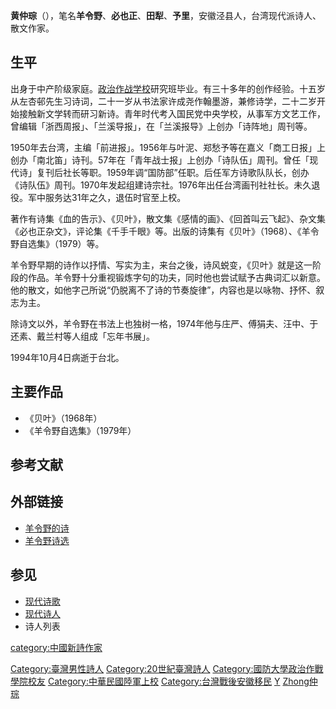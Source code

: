 {{Unreferenced|time=2021-10-06T08:25:39+00:00}}
'''黄仲琮'''（{{bd|1923年||1994年||}}），笔名'''羊令野'''、'''必也正'''、'''田犁'''、'''予里'''，安徽泾县人，台湾现代派诗人、散文作家。

==生平==
出身于中产阶级家庭。[[政治作战学校|政治作战学校]]研究班毕业。有三十多年的创作经验。十五岁从左杏邨先生习诗词，二十一岁从书法家许成尧作翰墨游，兼修诗学，二十二岁开始接触新文学转而研习新诗。青年时代考入国民党中央学校，从事军方文艺工作，曾编辑「浙西周报」、「兰溪导报」，在「兰溪报导》上创办「诗阵地」周刊等。

1950年去台湾，主编「前进报」。1956年与叶泥、郑愁予等在嘉义「商工日报」上创办「南北笛」诗刊。57年在「青年战士报」上创办「诗队伍」周刊。曾任「现代诗」复刊后社长等职。1959年调“国防部”任职。后任军方诗歌队队长，创办《诗队伍》周刊。1970年发起组建诗宗社。1976年出任台湾画刊社社长。未久退役。军中服务达31年之久，退伍时官至上校。

著作有诗集《血的告示》、《贝叶》，散文集《感情的画》、《回首叫云飞起》、杂文集《必也正杂文》，评论集《千手千眼》等。出版的诗集有《贝叶》（1968）、《羊令野自选集》（1979）等。

羊令野早期的诗作以抒情、写实为主，来台之後，诗风蜕变，《贝叶》就是这一阶段的作品。羊令野十分重视锻炼字句的功夫，同时他也尝试赋予古典词汇以新意。他的散文，如他字己所说“仍脱离不了诗的节奏旋律”，内容也是以咏物、抒怀、叙志为主。

除诗文以外，羊令野在书法上也独树一格，1974年他与庄严、傅狷夫、汪中、于还素、戴兰村等人组成「忘年书展」。

1994年10月4日病逝于台北。

==主要作品==

*《贝叶》（1968年）
*《羊令野自选集》（1979年）

==参考文献==
{{reflist}}

==外部链接==
* [https://web.archive.org/web/20061115223646/http://www.tzsg.com/qikan2627/dd0723.htm 羊令野的诗]
* [https://web.archive.org/web/20070314122108/http://www.dx.pte.sh.cn/XSLY/xingqu/shige/xiandai/xiandai041.htm 羊令野诗选]

==参见==
*[[现代诗歌|现代诗歌]]
*[[现代诗人|现代诗人]]
*诗人列表
{{TW-writer-stub}}

{{DEFAULTSORT:Yang羊令野}}
[[category:中國新詩作家|category:中國新詩作家]]
[[Category:臺灣男性詩人|Category:臺灣男性詩人]]
[[Category:20世紀臺灣詩人|Category:20世紀臺灣詩人]]
[[Category:國防大學政治作戰學院校友|Category:國防大學政治作戰學院校友]]
[[Category:中華民國陸軍上校|Category:中華民國陸軍上校]]
[[Category:台灣戰後安徽移民|Category:台灣戰後安徽移民]]
[[Category:泾县人|Y]]
[[Category:黃姓|Zhong仲琮]]